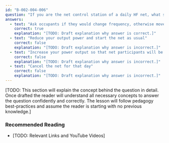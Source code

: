 ```yaml
---
id: "B-002-004-006"
question: "If you are the net control station of a daily HF net, what should you do if the frequency on which you normally meet is in use just before the net begins?"
answers:
  - text: "Ask occupants if they would change frequency, otherwise move to a clear frequency"
    correct: true
    explanation: "[TODO: Draft explanation why answer is correct.]"
  - text: "Reduce your output power and start the net as usual"
    correct: false
    explanation: "[TODO: Draft explanation why answer is incorrect.]"
  - text: "Increase your power output so that net participants will be able to hear you over the existing activity"
    correct: false
    explanation: "[TODO: Draft explanation why answer is incorrect.]"
  - text: "Cancel the net for that day"
    correct: false
    explanation: "[TODO: Draft explanation why answer is incorrect.]"
---
```


[TODO: This section will explain the concept behind the question in detail. Once drafted the reader will understand all necessary concepts to answer the question confidently and correctly. The lesson will follow pedagogy best-practices and assume the reader is starting with no previous knowledge.]

### Recommended Reading

- [TODO: Relevant Links and YouTube Videos]
